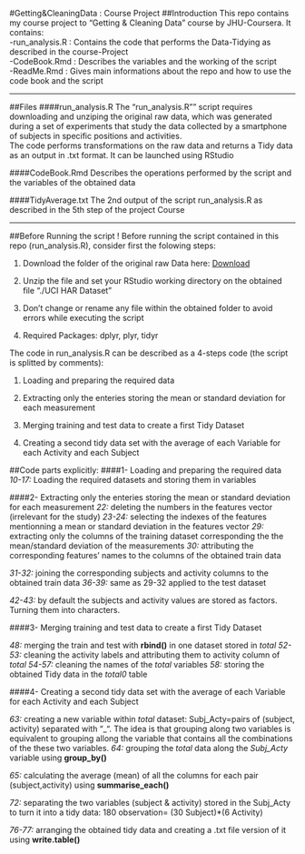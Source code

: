 #Getting&CleaningData : Course Project
##Introduction
This repo contains my course project to "Getting & Cleaning Data" course by JHU-Coursera.
It contains:    
-run_analysis.R : Contains the code that performs the Data-Tidying as described in the course-Project   
-CodeBook.Rmd : Describes the variables and the working of the script  
-ReadMe.Rmd : Gives main informations about the repo and how to use the code book and the script  

***

##Files
####run_analysis.R
The "run_analysis.R"" script requires downloading and unziping the original raw data, which was generated during a set of experiments that study the data collected by a smartphone of subjects in specific positions and activities.  
The code performs transformations on the raw data and returns a Tidy data as an output in .txt format.
It can be launched using RStudio

####CodeBook.Rmd
Describes the operations performed by the script and the variables of the obtained data

####TidyAverage.txt
The 2nd output of the script run_analysis.R as described in the 5th step of the project Course

***

##Before Running the script !
Before running the script contained in this repo (run_analysis.R), consider first the folowing steps:

1.  Download the folder of the original raw Data here: [Download](https://d396qusza40orc.cloudfront.net/getdata%2Fprojectfiles%2FUCI%20HAR%20Dataset.zip)

2.  Unzip the file and set your RStudio working directory on the obtained file "./UCI HAR Dataset"

3.  Don't change or rename any file within the obtained folder to avoid errors while executing the script

4.  Required Packages: dplyr, plyr, tidyr    

The code in run_analysis.R can be described as a 4-steps code (the script is splitted by comments):

1. Loading and preparing the required data

2. Extracting only the enteries storing the mean or standard deviation for each measurement

3. Merging training and test data to create a first Tidy Dataset

4. Creating a second tidy data set with the average of each Variable for each Activity and each Subject

##Code parts explicitly:
####1- Loading and preparing the required data
*10-17:* Loading the required datasets and storing them in variables

####2- Extracting only the enteries storing the mean or standard deviation for each measurement
*22:* deleting the numbers in the features vector (irrelevant for the study)
*23-24:* selecting the indexes of the features mentionning a mean or standard deviation in the features vector
*29:* extracting only the columns of the training dataset corresponding the the mean/standard deviation of the measurements
*30:* attributing the corresponding features' names to the columns of the obtained train data

*31-32:* joining the corresponding subjects and activity columns to the obtained train data
*36-39:* same as 29-32 applied to the test dataset

*42-43:* by default the subjects and activity values are stored as factors. Turning them into characters.

####3- Merging training and test data to create a first Tidy Dataset

*48:* merging the train and test with **rbind()** in one dataset stored in *total*
*52-53:* cleaning the activity labels and attributing them to activity column of *total*
*54-57:* cleaning the names of the *total* variables 
*58:* storing the obtained Tidy data in the *total0* table

####4- Creating a second tidy data set with the average of each Variable for each Activity and each Subject

*63:* creating a new variable within *total* dataset: Subj_Acty=pairs of (subject, activity) separated with "_". The idea is that grouping along two variables is equivalent to grouping allong the variable that contains all the combinations of the these two variables. 
*64:* grouping the *total* data along the *Subj_Acty* variable using **group_by()**

*65:* calculating the average (mean) of all the columns for each pair (subject,activity) using **summarise_each()**

*72:* separating the two variables (subject & activity) stored in the Subj_Acty to turn it into a tidy data: 180 observation= (30 Subject)*(6 Activity)

*76-77:* arranging the obtained tidy data and creating a .txt file version of it using **write.table()**
